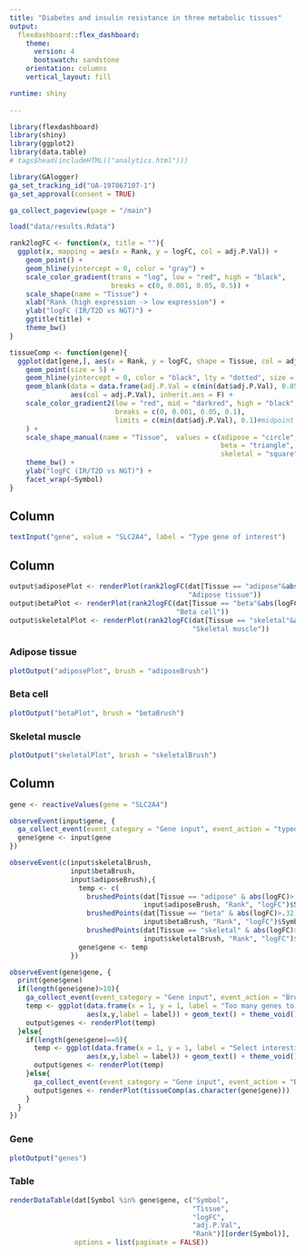 ```yaml
---
title: "Diabetes and insulin resistance in three metabolic tissues"
output: 
  flexdashboard::flex_dashboard:
    theme: 
      version: 4
      bootswatch: sandstone
    orientation: columns
    vertical_layout: fill

runtime: shiny
  
---
```


```r
library(flexdashboard)
library(shiny)
library(ggplot2)
library(data.table)
# tags$head(includeHTML(("analytics.html")))
```

```r
library(GAlogger)
ga_set_tracking_id("UA-197867107-1")
ga_set_approval(consent = TRUE)

ga_collect_pageview(page = "/main")

load("data/results.Rdata")

rank2logFC <- function(x, title = ""){
  ggplot(x, mapping = aes(x = Rank, y = logFC, col = adj.P.Val)) +
    geom_point() +
    geom_hline(yintercept = 0, color = "gray") +
    scale_color_gradient(trans = "log", low = "red", high = "black", 
                         breaks = c(0, 0.001, 0.05, 0.5)) +
    scale_shape(name = "Tissue") +
    xlab("Rank (high expression -> low expression") + 
    ylab("logFC (IR/T2D vs NGT)") +
    ggtitle(title) +
    theme_bw()
}

tissueComp <- function(gene){
  ggplot(dat[gene,], aes(x = Rank, y = logFC, shape = Tissue, col = adj.P.Val)) +
    geom_point(size = 5) +
    geom_hline(yintercept = 0, color = "black", lty = "dotted", size = 2) +
    geom_blank(data = data.frame(adj.P.Val = c(min(dat$adj.P.Val), 0.05, 1)), 
               aes(col = adj.P.Val), inherit.aes = F) +
    scale_color_gradient2(low = "red", mid = "darkred", high = "black", midpoint = 0.05,
                          breaks = c(0, 0.001, 0.05, 0.1), 
                          limits = c(min(dat$adj.P.Val), 0.1)#midpoint = 0.05
    ) +
    scale_shape_manual(name = "Tissue",  values = c(adipose = "circle",
                                                    beta = "triangle",
                                                    skeletal = "square")) +
    theme_bw() +
    ylab("logFC (IR/T2D vs NGT)") +
    facet_wrap(~Symbol) 
}

```

Column {.sidebar}
--------------------------------------------------

```r
textInput("gene", value = "SLC2A4", label = "Type gene of interest")
```


Column {data-width=400}
--------------------------------------------------


```r
output$adiposePlot <- renderPlot(rank2logFC(dat[Tissue == "adipose"&abs(logFC)>.32,], 
                                            "Adipose tissue"))
output$betaPlot <- renderPlot(rank2logFC(dat[Tissue == "beta"&abs(logFC)>.32,], 
                                         "Beta cell"))
output$skeletalPlot <- renderPlot(rank2logFC(dat[Tissue == "skeletal"&abs(logFC)>.32,], 
                                             "Skeletal muscle"))
```

### Adipose tissue

```r
plotOutput("adiposePlot", brush = "adiposeBrush")
```

### Beta cell

```r
plotOutput("betaPlot", brush = "betaBrush")
```

### Skeletal muscle

```r
plotOutput("skeletalPlot", brush = "skeletalBrush")
```

Column {data-width=600}
--------------------------------------------------

```r
gene <- reactiveValues(gene = "SLC2A4")

observeEvent(input$gene, {
  ga_collect_event(event_category = "Gene input", event_action = "typed gene")
  gene$gene <- input$gene
})

observeEvent(c(input$skeletalBrush,
               input$betaBrush,
               input$adiposeBrush),{
                 temp <- c(
                   brushedPoints(dat[Tissue == "adipose" & abs(logFC)>.32,], 
                                 input$adiposeBrush, "Rank", "logFC")$Symbol,
                   brushedPoints(dat[Tissue == "beta" & abs(logFC)>.32,], 
                                 input$betaBrush, "Rank", "logFC")$Symbol,
                   brushedPoints(dat[Tissue == "skeletal" & abs(logFC)>.32,], 
                                 input$skeletalBrush, "Rank", "logFC")$Symbol)
                 gene$gene <- temp
               })

observeEvent(gene$gene, {
  print(gene$gene)
  if(length(gene$gene)>10){
    ga_collect_event(event_category = "Gene input", event_action = "Brushed too many genes")
    temp <- ggplot(data.frame(x = 1, y = 1, label = "Too many genes to visualize"), 
                   aes(x,y,label = label)) + geom_text() + theme_void()
    output$genes <- renderPlot(temp)
  }else{
    if(length(gene$gene)==0){
      temp <- ggplot(data.frame(x = 1, y = 1, label = "Select interesting genes from from the plots"), 
                   aes(x,y,label = label)) + geom_text() + theme_void()
      output$genes <- renderPlot(temp)
    }else{
      ga_collect_event(event_category = "Gene input", event_action = "Brushed less than 10 genes")
      output$genes <- renderPlot(tissueComp(as.character(gene$gene)))
    }
  }
})
```

### Gene

```r
plotOutput("genes")
```

### Table
```r
renderDataTable(dat[Symbol %in% gene$gene, c("Symbol", 
                                             "Tissue", 
                                             "logFC", 
                                             "adj.P.Val", 
                                             "Rank")][order(Symbol)],
                options = list(paginate = FALSE))
```

